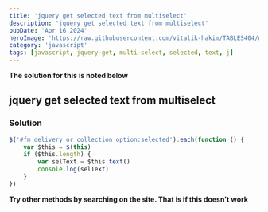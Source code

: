 ```yaml
---
title: 'jquery get selected text from multiselect'
description: 'jquery get selected text from multiselect'
pubDate: 'Apr 16 2024'
heroImage: 'https://raw.githubusercontent.com/vitalik-hakim/TABLES404/main/error_b/JavaScript.png'
category: 'javascript'
tags: [javascript, jquery-get, multi-select, selected, text, j]
---
```


**The solution for this is noted below**

## jquery get selected text from multiselect

### Solution

```javascript
$('#fm_delivery_or_collection option:selected').each(function () {
	var $this = $(this)
	if ($this.length) {
		var selText = $this.text()
		console.log(selText)
	}
})
```

**Try other methods by searching on the site. That is if this doesn't work**
